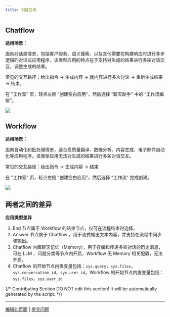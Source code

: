 ```yaml
---
title: 创建应用
---
```


## Chatflow

**适用场景：**

面向对话类情景，包括客户服务、语义搜索、以及其他需要在构建响应时进行多步逻辑的对话式应用程序。该类型应用的特点在于支持对生成的结果进行多轮对话交互，调整生成的结果。

常见的交互路径：给出指令 → 生成内容 → 就内容进行多次讨论 → 重新生成结果 → 结束。

在 "工作室" 页，轻点左侧 “创建空白应用”，然后选择 “聊天助手” 中的 “工作流编排”。

![](/zh-hans/img/8eb5a12939c298bc7cb9a778d10d42db.png)

## Workflow

**适用场景：**

面向自动化和批处理情景，适合高质量翻译、数据分析、内容生成、电子邮件自动化等应用程序。该类型应用无法对生成的结果进行多轮对话交互。

常见的交互路径：给出指令 → 生成内容 → 结束

在 "工作室" 页，轻点左侧 “创建空白应用”，然后选择 “工作流” 完成创建。

![](/zh-hans/user-guide/.gitbook/assets/workflow.png)

## 两者之间的差异

**应用类型差异**

1. End 节点属于 Workflow 的结束节点，仅可在流程结束时选择。
2. Answer 节点属于 Chatflow ，用于流式输出文本内容，并支持在流程中间步骤输出。
3. Chatflow 内置聊天记忆（Memory），用于存储和传递多轮对话的历史消息，可在 LLM 、问题分类等节点内开启，Workflow 无 Memory 相关配置，无法开启。
4. Chatflow 的开始节点内置变量包括：`sys.query`，`sys.files`，`sys.conversation_id`，`sys.user_id`。Workflow 的开始节点内置变量包括：`sys.files`，`sys.user_id`

{/*
Contributing Section
DO NOT edit this section!
It will be automatically generated by the script.
*/}

---

[编辑此页面](https://github.com/langgenius/dify-docs/edit/main/zh-hans/guides/workflow/create-flow-app.mdx) | [提交问题](https://github.com/langgenius/dify-docs/issues/new?title=文档问题%3A%20e-flow-&body=%23%23%20问题描述%0A%3C%21--%20请简要描述您发现的问题%20--%3E%0A%0A%23%23%20页面链接%0Ahttps%3A%2F%2Fgithub.com%2Flanggenius%2Fdify-docs%2Fblob%2Fmain%2Fzh-hans/guides/workflow%2Fcreate-flow-app.mdx%0A%0A%23%23%20建议修改%0A%3C%21--%20如果有具体的修改建议，请在此说明%20--%3E%0A%0A%3C%21--%20感谢您对文档质量的关注！%20--%3E)

